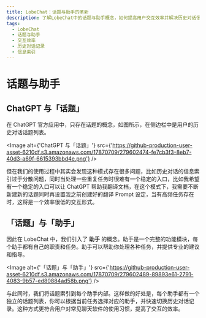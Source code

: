 ```yaml
---
title: LobeChat：话题与助手的革新
description: 了解LobeChat中的话题与助手概念，如何提高用户交互效率并解决历史对话信息索引分散的问题。
tags:
  - LobeChat
  - 话题与助手
  - 交互效率
  - 历史对话记录
  - 信息索引
---
```

# 话题与助手

## ChatGPT 与「话题」

在 ChatGPT 官方应用中，只存在话题的概念，如图所示，在侧边栏中是用户的历史对话话题列表。

<Image alt={'ChatGPT 与「话题」'} src={'https://github-production-user-asset-6210df.s3.amazonaws.com/17870709/279602474-fe7cb3f3-8eb7-40d3-a69f-6615393bbd4e.png'} />

但在我们的使用过程中其实会发现这种模式存在很多问题，比如历史对话的信息索引过于分散问题，同时当处理一些重复任务时很难有一个稳定的入口，比如我希望有一个稳定的入口可以让 ChatGPT 帮助我翻译文档，在这个模式下，我需要不断新建新的话题同时再设置我之前创建好的翻译 Prompt 设定，当有高频任务存在时，这将是一个效率很低的交互形式。

## 「话题」与「助手」

因此在 LobeChat 中，我们引入了 **助手** 的概念。助手是一个完整的功能模块，每个助手都有自己的职责和任务。助手可以帮助你处理各种任务，并提供专业的建议和指导。

<Image alt={'「话题」与「助手」'} src={'https://github-production-user-asset-6210df.s3.amazonaws.com/17870709/279602489-89893e61-2791-4083-9b57-ed80884ad58b.png'} />

与此同时，我们将话题索引到每个助手内部。这样做的好处是，每个助手都有一个独立的话题列表，你可以根据当前任务选择对应的助手，并快速切换历史对话记录。这种方式更符合用户对常见聊天软件的使用习惯，提高了交互的效率。
